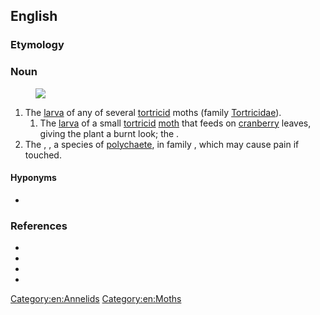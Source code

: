 ==English==

===Etymology===
{{compound|en|fire|worm}}

===Noun===
{{en-noun}}
[[File:Chloeia_flava.jpg|thumb|{{taxlink|Chloeia flava|species|ver=180317}}]]

# The [[larva]] of any of several [[tortricid]] moths (family [[Tortricidae]]).
## The [[larva]] of a small [[tortricid]] [[moth]] that feeds on [[cranberry]] leaves, giving the plant a burnt look; the {{vern|cranberry worm}}.
# The {{vern|bearded fireworm}}, {{taxlink|Chloeia flava|species|noshow=1}}, a species of [[polychaete]], in family {{taxlink|Amphinomidae|family|noshow=1}}, which may cause pain if touched.

====Hyponyms====
* {{sense|family}} {{pedia|List of Tortricidae genera}}

===References===
*{{pedia|Tortricidae}}
* {{pedia|Amphinomidae}}
* {{specieslite|Tortricidae}}
* {{specieslite|Chloeia flava}}

[[Category:en:Annelids]]
[[Category:en:Moths]]